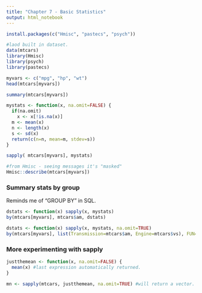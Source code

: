 ```yaml
---
title: "Chapter 7 - Basic Statistics"
output: html_notebook
---
```


```r
install.packages(c("Hmisc", "pastecs", "psych"))

```


```r
#laod built in dataset.
data(mtcars)
library(Hmisc)
library(psych)
library(pastecs)
```


```r
myvars <- c("mpg", "hp", "wt")
head(mtcars[myvars])
```

```r
summary(mtcars[myvars])
```

```r
mystats <- function(x, na.omit=FALSE) {
  if(na.omit)
    x <- x[!is.na(x)]
  m <- mean(x)
  n <- length(x)
  s <- sd(x)
  return(c(n=n, mean=m, stdev=s))
}

sapply( mtcars[myvars], mystats)
```

```r
#from Hmisc - seeing messages it's "masked"
Hmisc::describe(mtcars[myvars])
```

### Summary stats by group

Reminds me of "GROUP BY" in SQL. 

```r
dstats <- function(x) sapply(x, mystats)
by(mtcars[myvars], mtcars$am, dstats)
```

```r
dstats <- function(x) sapply(x, mystats, na.omit=TRUE)
by(mtcars[myvars], list(Transmission=mtcars$am, Engine=mtcars$vs), FUN=dstats)
```

### More experimenting with sapply

```r
justthemean <- function(x, na.omit=FALSE) {
  mean(x) #last expression automatically returned.
}

mn <- sapply(mtcars, justthemean, na.omit=TRUE) #will return a vector. 
```

 